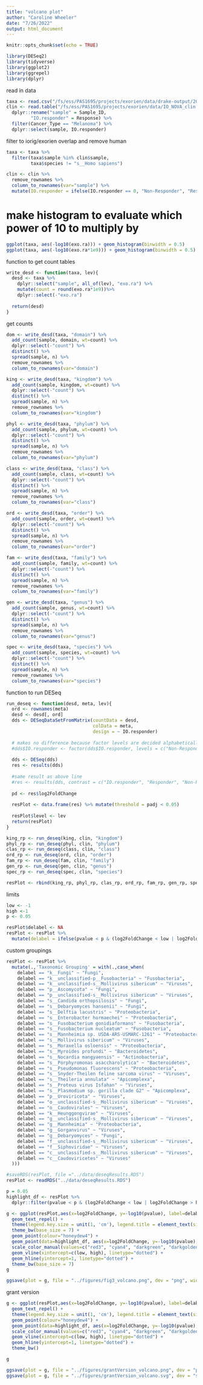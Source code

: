 ```yaml
---
title: "volcano plot"
author: "Caroline Wheeler"
date: "7/26/2022"
output: html_document
---
```


```r
knitr::opts_chunk$set(echo = TRUE)

library(DESeq2)
library(tidyverse)
library(ggplot2)
library(ggrepel)
library(dplyr)
```

read in data 
```r
taxa <- read.csv("/fs/ess/PAS1695/projects/exorien/data/drake-output/2022-03-16/2022-03-16_RA-with-taxonomy.csv")
clin <- read.table("/fs/ess/PAS1695/projects/exorien/data/IO_NOVA_clin.txt", header = TRUE) %>%
  dplyr::rename("sample" = Sample_ID,
         "IO.responder" = Response) %>%
  filter(Cancer_Type == "Melanoma") %>%
  dplyr::select(sample, IO.responder) 
```

filter to iorig/exorien overlap and remove human
```r
taxa <- taxa %>%
  filter(taxa$sample %in% clin$sample,
         taxa$species != "s__Homo sapiens")

clin <- clin %>% 
  remove_rownames %>% 
  column_to_rownames(var="sample") %>%
  mutate(IO.responder = ifelse(IO.responder == 0, "Non-Responder", "Responder"))
```

# make histogram to evaluate which power of 10 to multiply by
```r
ggplot(taxa, aes(-log10(exo.ra))) + geom_histogram(binwidth = 0.5)
ggplot(taxa, aes(-log10(exo.ra*1e9))) + geom_histogram(binwidth = 0.5)
```

function to get count tables
```r
write_desd <- function(taxa, lev){
  desd <- taxa %>%
    dplyr::select("sample", all_of(lev), "exo.ra") %>%
    mutate(count = round(exo.ra*1e9))%>%
    dplyr::select(-"exo.ra") 
  
  return(desd)
}
```

get counts
```r
dom <- write_desd(taxa, "domain") %>%
  add_count(sample, domain, wt=count) %>%
  dplyr::select(-"count") %>%
  distinct() %>%
  spread(sample, n) %>%
  remove_rownames %>%
  column_to_rownames(var="domain")

king <- write_desd(taxa, "kingdom") %>%
  add_count(sample, kingdom, wt=count) %>%
  dplyr::select(-"count") %>%
  distinct() %>%
  spread(sample, n) %>%
  remove_rownames %>%
  column_to_rownames(var="kingdom")

phyl <- write_desd(taxa, "phylum") %>%
  add_count(sample, phylum, wt=count) %>%
  dplyr::select(-"count") %>%
  distinct() %>%
  spread(sample, n) %>%
  remove_rownames %>%
  column_to_rownames(var="phylum")

class <- write_desd(taxa, "class") %>%
  add_count(sample, class, wt=count) %>%
  dplyr::select(-"count") %>%
  distinct() %>%
  spread(sample, n) %>%
  remove_rownames %>%
  column_to_rownames(var="class")

ord <- write_desd(taxa, "order") %>%
  add_count(sample, order, wt=count) %>%
  dplyr::select(-"count") %>%
  distinct() %>%
  spread(sample, n) %>%
  remove_rownames %>%
  column_to_rownames(var="order")

fam <- write_desd(taxa, "family") %>%
  add_count(sample, family, wt=count) %>%
  dplyr::select(-"count") %>%
  distinct() %>%
  spread(sample, n) %>%
  remove_rownames %>%
  column_to_rownames(var="family")

gen <- write_desd(taxa, "genus") %>%
  add_count(sample, genus, wt=count) %>%
  dplyr::select(-"count") %>%
  distinct() %>%
  spread(sample, n) %>%
  remove_rownames %>%
  column_to_rownames(var="genus")

spec <- write_desd(taxa, "species") %>%
  add_count(sample, species, wt=count) %>%
  dplyr::select(-"count") %>%
  distinct() %>%
  spread(sample, n) %>%
  remove_rownames %>%
  column_to_rownames(var="species")
```

function to run DESeq
```r
run_deseq <- function(desd, meta, lev){
  ord <- rownames(meta)
  desd <- desd[, ord]
  dds <- DESeqDataSetFromMatrix(countData = desd,
                                colData = meta,
                                design = ~ IO.responder)
  
  # makes no difference because factor levels are decided alphabetically 
  #dds$IO.responder <- factor(dds$IO.responder, levels = c("Non-Responder", "Responder"))
  
  dds <- DESeq(dds)
  res <- results(dds)
  
  #same result as above line
  #res <- results(dds, contrast = c("IO.responder", "Responder", "Non-Responder"))
  
  pd <- res$log2FoldChange
  
  resPlot <- data.frame(res) %>% mutate(threshold = padj < 0.05)
  
  resPlot$level <- lev
  return(resPlot)
}
```

```r
king_rp <- run_deseq(king, clin, "kingdom")
phyl_rp <- run_deseq(phyl, clin, "phylum")
clas_rp <- run_deseq(class, clin, "class")
ord_rp <- run_deseq(ord, clin, "order")
fam_rp <- run_deseq(fam, clin, "family")
gen_rp <- run_deseq(gen, clin, "genus")
spec_rp <- run_deseq(spec, clin, "species")
```

```r
resPlot <- rbind(king_rp, phyl_rp, clas_rp, ord_rp, fam_rp, gen_rp, spec_rp)
```

limits
```r
low <- -1
high <-1
p <- 0.05
```

```r
resPlot$delabel <- NA
resPlot <- resPlot %>%
  mutate(delabel = ifelse(pvalue < p & (log2FoldChange < low | log2FoldChange > high), row.names(resPlot), NA))
```

custom groupings
```r
resPlot <- resPlot %>%
  mutate(.,'Taxonomic Grouping' = with(.,case_when(
    delabel == "k__Fungi" ~ "Fungi",
    delabel == "k__unclassified-p__Fusobacteria" ~ "Fusobacteria",
    delabel == "k__unclassified-s__Mollivirus sibericum" ~ "Viruses",
    delabel == "p__Ascomycota" ~ "Fungi",
    delabel == "p__unclassified-s__Mollivirus sibericum" ~ "Viruses",
    delabel == "s__Candida orthopsilosis" ~ "Fungi",
    delabel == "s__Debaryomyces hansenii" ~ "Fungi",
    delabel == "s__Delftia lacustris" ~ "Proteobacteria",
    delabel == "s__Enterobacter hormaechei" ~ "Proteobacteria",
    delabel == "s__Fusobacterium gonidiaformans" ~ "Fusobacteria",
    delabel == "s__Fusobacterium nucleatum" ~ "Fusobacteria",
    delabel == "s__Mannheimia sp. USDA-ARS-USMARC-1261" ~ "Proteobacteria",
    delabel == "s__Mollivirus sibericum" ~ "Viruses",
    delabel == "s__Moraxella osloensis" ~ "Proteobacteria",
    delabel == "s__Myroides profundi" ~ "Bacteroidetes",
    delabel == "s__Nocardia mangyaensis" ~ "Actinobacteria", 
    delabel == "s__Porphyromonas asaccharolytica" ~ "Bacteroidetes",
    delabel == "s__Pseudomonas fluorescens" ~ "Proteobacteria",
    delabel == "s__Snyder-Theilen feline sarcoma virus" ~ "Viruses",
    delabel == "s__Theileria annulata" ~ "Apicomplexa",
    delabel == "s__Proteus virus Isfahan" ~ "Viruses",
    delabel == "s__Plasmodium sp. gorilla clade G2" ~ "Apicomplexa",
    delabel == "p__Uroviricota" ~ "Viruses",
    delabel == "o__unclassified-s__Mollivirus sibericum" ~ "Viruses", 
    delabel == "o__Caudovirales" ~ "Viruses",
    delabel == "k__Heunggongvirae" ~ "Viruses",
    delabel == "g__unclassified-s__Mollivirus sibericum" ~ "Viruses",
    delabel == "g__Mannheimia" ~ "Proteobacteria",
    delabel == "g__Gorganvirus" ~ "Viruses",
    delabel == "g__Debaryomyces" ~ "Fungi",
    delabel == "f__unclassified-s__Mollivirus sibericum" ~ "Viruses",
    delabel == "f__Siphoviridae" ~ "Viruses",
    delabel == "c__unclassified-s__Mollivirus sibericum" ~ "Viruses",
    delabel == "c__Caudoviricetes" ~ "Viruses"
  )))
```

```r
#saveRDS(resPlot, file ="../data/deseqResults.RDS")
resPlot <- readRDS("../data/deseqResults.RDS")
```

```r
p = 0.05
highlight_df <- resPlot %>% 
  dplyr::filter(pvalue < p & (log2FoldChange < low | log2FoldChange > high))
```

```r
g <- ggplot(resPlot,aes(x=log2FoldChange, y=-log10(pvalue), label=delabel)) + 
  geom_text_repel() +
  theme(legend.key.size = unit(1, 'cm'), legend.title = element_text(size=7), legend.text = element_text(size=7), axis.text =element_text(size = 7), axis.title=element_text(size=7)) +
  theme_bw(base_size = 7) +
  geom_point(colour="honeydew4") +
  geom_point(data=highlight_df, aes(x=log2FoldChange, y=-log10(pvalue), label=delabel, color = `Taxonomic Grouping`),size=1) +
  scale_color_manual(values=c("red3", "cyan4", "darkgreen", "darkgoldenrod2", "salmon2", "cornflowerblue", "deeppink4")) +
  geom_vline(xintercept=c(low, high), linetype="dotted") +
  geom_hline(yintercept=1, linetype="dotted") + 
  theme_bw(base_size = 7) 
g
```
```r
ggsave(plot = g, file = "../figures/fig3_volcano.png", dev = "png", width = 4, height = 4, dpi = 600)
```


grant version
```r
g <- ggplot(resPlot,aes(x=log2FoldChange, y=-log10(pvalue), label=delabel)) + 
  geom_text_repel() +
  theme(legend.key.size = unit(1, 'cm'), legend.title = element_text(size=9), legend.text = element_text(size=9), axis.text =element_text(size = 9), axis.title=element_text(size=9)) +
  geom_point(colour="honeydew4") +
  geom_point(data=highlight_df, aes(x=log2FoldChange, y=-log10(pvalue), label=delabel, color = `Taxonomic Grouping`),size=3) +
  scale_color_manual(values=c("red3", "cyan4", "darkgreen", "darkgoldenrod2", "salmon2", "cornflowerblue", "deeppink4")) +
  geom_vline(xintercept=c(low, high), linetype="dotted") +
  geom_hline(yintercept=1, linetype="dotted") +
  theme_bw()

g
```
```r
ggsave(plot = g, file = "../figures/grantVersion_volcano.png", dev = "png", width = 5, height = 3, dpi = 600)
ggsave(plot = g, file = "../figures/grantVersion_volcano.svg", dev = "svg", width = 5, height = 3, dpi = 600)
```
